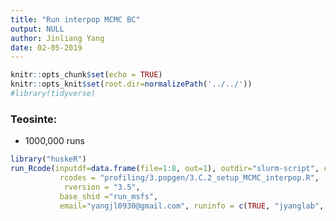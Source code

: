 ```yaml
---
title: "Run interpop MCMC BC"
output: NULL
author: Jinliang Yang
date: 02-05-2019
---
```



```r
knitr::opts_chunk$set(echo = TRUE) 
knitr::opts_knit$set(root.dir=normalizePath('../../')) 
#library(tidyverse)
```




### Teosinte:

- 1000,000 runs
```r
library("huskeR")
run_Rcode(inputdf=data.frame(file=1:8, out=1), outdir="slurm-script", cmdno=1,
           rcodes = "profiling/3.popgen/3.C.2_setup_MCMC_interpop.R",
            rversion = "3.5",
           base_shid ="run_msfs",
           email="yangjl0930@gmail.com", runinfo = c(TRUE, "jyanglab", 2, "5G", "36:00:00"))

```



